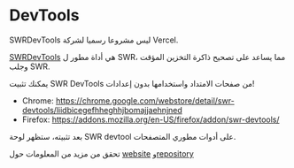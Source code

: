 
# DevTools

<Callout>
 SWRDevTools ليس مشروعا رسميا لشركة Vercel.
</Callout>

[SWRDevTools](https://swr-devtools.vercel.app/) هي أداة مطور ل SWR، مما يساعد على تصحيح ذاكرة التخزين المؤقت وجلب SWR.

يمكنك تثبيت SWR DevTools من صفحات الامتداد واستخدامها بدون إعدادات! 
 
- Chrome: https://chrome.google.com/webstore/detail/swr-devtools/liidbicegefhheghhjbomajjaehnjned 
- Firefox: https://addons.mozilla.org/en-US/firefox/addon/swr-devtools/ 
 
بعد تثبيته، ستظهر لوحة SWR devtool على أدوات مطوري المتصفحات. 
 
تحقق من مزيد من المعلومات حول [website](https://swr-devtools.vercel.app/) و[repository](https://github.com/koba04/swr-devtools)
